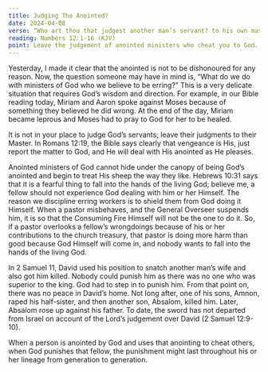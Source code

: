 ```yaml
---
title: Judging The Anointed?
date: 2024-04-08
verse: “Who art thou that judgest another man’s servant? to his own master he standeth or falleth. Yea, he shall be holden up for God is able to make him stand.” – Romans 14:4 (KJV)
reading: Numbers 12:1-16 (KJV)
point: Leave the judgement of anointed ministers who cheat you to God.
---
```


Yesterday, I made it clear that the anointed is not to be dishonoured for any reason. Now, the question someone may have in mind is, “What do we do with ministers of God who we believe to be erring?” This is a very delicate situation that requires God’s wisdom and direction. For example, in our Bible reading today, Miriam and Aaron spoke against Moses because of something they believed he did wrong. At the end of the day, Miriam became leprous and Moses had to pray to God for her to be healed.
<br/>

It is not in your place to judge God’s servants; leave their judgments to their Master. In Romans 12:19, the Bible says clearly that vengeance is His, just report the matter to God, and He will deal with His anointed as He pleases.
<br/>

Anointed ministers of God cannot hide under the canopy of being God’s anointed and begin to treat His sheep the way they like. Hebrews 10:31 says that it is a fearful thing to fall into the hands of the living God; believe me, a fellow should not experience God dealing with him or her Himself. The reason we discipline erring workers is to shield them from God doing it Himself. When a pastor misbehaves, and the General Overseer suspends him, it is so that the Consuming Fire Himself will not be the one to do it. So, if a pastor overlooks a fellow’s wrongdoings because of his or her contributions to the church treasury, that pastor is doing more harm than good because God Himself will come in, and nobody wants to fall into the hands of the living God.
<br/>

In 2 Samuel 11, David used his position to snatch another man’s wife and also got him killed. Nobody could punish him as there was no one who was superior to the king. God had to step in to punish him. From that point on, there was no peace in David’s home. Not long after, one of his sons, Amnon, raped his half-sister, and then another son, Absalom, killed him. Later, Absalom rose up against his father. To date, the sword has not departed from Israel on account of the Lord’s judgement over David (2 Samuel 12:9-10).
<br/>

When a person is anointed by God and uses that anointing to cheat others, when God punishes that fellow, the punishment might last throughout his or her lineage from generation to generation.